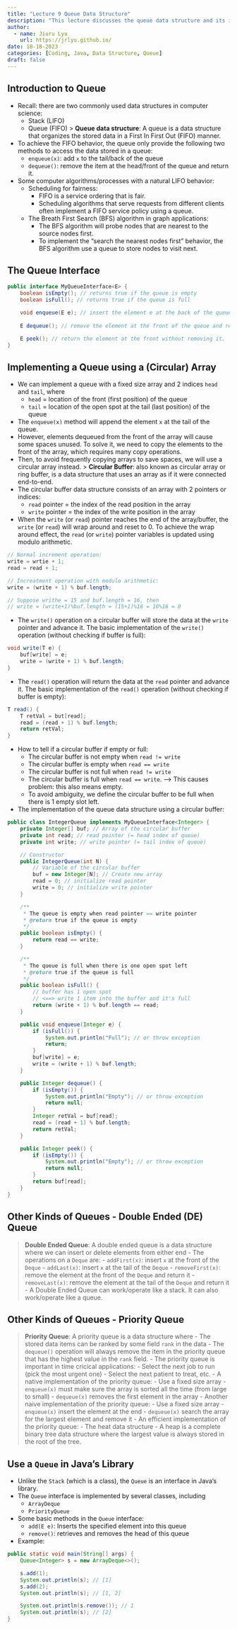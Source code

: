 ```yaml
---
title: "Lecture 9 Queue Data Structure"
description: "This lecture discusses the queue data structure and its implementation in Java."
author:
  - name: Jiuru Lyu
    url: https://jrlyu.github.io/
date: 10-18-2023
categories: [Coding, Java, Data Structure, Queue]
draft: false
---
```


## Introduction to Queue

-   Recall: there are two commonly used data structures in computer science:
    -   Stack (LIFO)
    -   Queue (FIFO) \> **Queue data structure**: A queue is a data structure that organizes the stored data in a First In First Out (FIFO) manner.
-   To achieve the FIFO behavior, the queue only provide the following two methods to access the data stored in a queue:
    -   `enqueue(x)`: add `x` to the tail/back of the queue
    -   `dequeue()`: remove the item at the head/front of the queue and return it.
-   Some computer algorithms/processes with a natural LIFO behavior:
    -   Scheduling for fairness:
        -   FIFO is a service ordering that is fair.
        -   Scheduling algorithms that serve requests from different clients often implement a FIFO service policy using a queue.
    -   The Breath First Search (BFS) algorithm in graph applications:
        -   The BFS algorithm will probe nodes that are nearest to the source nodes first.
        -   To implement the "search the nearest nodes first" behavior, the BFS algorithm use a queue to store nodes to visit next.

## The Queue Interface

``` java
public interface MyQueueInterface<E> {
    boolean isEmpty(); // returns true if the queue is empty
    boolean isFull(); // returns true if the queue is full

    void enqueue(E e); // insert the element e at the back of the queue
    
    E dequeue(); // remove the element at the front of the queue and return it

    E peek(); // return the element at the front without removing it. 
}
```

## Implementing a Queue using a (Circular) Array

-   We can implement a queue with a fixed size array and 2 indices `head` and `tail`, where
    -   `head` = location of the front (first position) of the queue
    -   `tail` = location of the open spot at the tail (last position) of the queue
-   The `enqueue(x)` method will append the element `x` at the tail of the queue.
-   However, elements dequeued from the front of the array will cause some spaces unused. To solve it, we need to copy the elements to the front of the array, which requires many copy operations.
-   Then, to avoid frequently copying arrays to save spaces, we will use a circular array instead. \> **Circular Buffer**: also known as circular array or ring buffer, is a data structure that uses an array as if it were connected end-to-end.
-   The circular buffer data structure consists of an array with 2 pointers or indices:
    -   `read` pointer = the index of the read position in the array
    -   `write` pointer = the index of the write position in the array
-   When the `write` (or `read`) pointer reaches the end of the array/buffer, the `write` (or `read`) will wrap around and reset to 0. To achieve the wrap around effect, the `read` (or `write`) pointer variables is updated using modulo arithmetic.

``` java
// Normal increment operation:
write = wrtie + 1;
read = read + 1;

// Increatment operation with modulo arithmetic:
write = (write + 1) % buf.length;

// Suppose writhe = 15 and buf.length = 16, then
// write = (write+1)%buf.length = (15+1)%16 = 16%16 = 0
```

-   The `write()` operation on a circular buffer will store the data at the `write` pointer and advance it. The basic implementation of the `write()` operation (without checking if buffer is full):

``` java
void write(T e) {
    buf[write] = e;
    write = (write + 1) % buf.length;
}
```

-   The `read()` operation will return the data at the `read` pointer and advance it. The basic implementation of the `read()` operation (without checking if buffer is empty):

``` java
T read() {
    T retVal = but[read];
    read = (read + 1) % buf.length;
    return retVal;
}
```

-   How to tell if a circular buffer if empty or full:
    -   The circular buffer is not empty when `read != write`
    -   The circular buffer is empty when `read == write`
    -   The circular buffer is not full when `read != write`
    -   The circular buffer is full when `read == write`. --\> This causes problem: this also means empty.
    -   To avoid ambiguity, we define the circular buffer to be full when there is 1 empty slot left.
-   The implementation of the queue data structure using a circular buffer:

``` java
public class IntegerQueue implements MyQueueInterface<Integer> {
    private Integer[] buf; // Array of the circular buffer
    private int read; // read pointer (= head index of queue)
    private int write; // write pointer (= tail index of queue)

    // Constructor
    public IntegerQueue(int N) {
        // Variable of the circular buffer
        buf = new Integer[N]; // Create new array
        read = 0; // initialize read pointer
        write = 0; // initialize write pointer
    }

    /**
     * The queue is empty when read pointer == write pointer
     * @return true if the queue is empty
     */ 
    public boolean isEmpty() {
        return read == write;
    }

    /**
     * The queue is full when there is one open spot left
     * @return true if the queue is full
     */
    public boolean isFull() {
        // buffer has 1 open spot
        // <==> write 1 item into the buffer and it's full
        return (write + 1) % buf.length == read;
    } 

    public void enqueue(Integer e) {
        if (isFull()) {
            System.out.println("Full"); // or throw exception
            return;
        }
        buf[write] = e;
        write = (write + 1) % buf.length;
    }

    public Integer dequeue() {
        if (isEmpty()) {
            System.out.println("Empty"); // or throw exception
            return null;
        }
        Integer retVal = buf[read];
        read = (read + 1) % buf.length;
        return retVal;
    }

    public Integer peek() {
        if (isEmpty()) {
            System.out.println("Empty"); // or throw exception
            return null;
        }
        return buf[read];
    }
}
```

## Other Kinds of Queues - Double Ended (DE) Queue

> **Double Ended Queue**: A double ended queue is a data structure where we can insert or delete elements from either end - The operations on a `Deque` are: - `addFirst(x)`: insert `x` at the front of the `Deque` - `addLast(x)`: insert `x` at the tail of the `Deque` - `removeFirst(x)`: remove the element at the front of the `Deque` and return it - `removeLast(x)`: remove the element at the tail of the `Deque` and return it - A Double Ended Queue can work/operate like a stack. It can also work/operate like a queue.

## Other Kinds of Queues - Priority Queue

> **Priority Queue**: A priority queue is a data structure where - The stored data items can be ranked by some field `rank` in the data - The `dequeue()` operation will always remove the item in the priority queue that has the highest value in the `rank` field. - The priority queue is important in time cricical applications: - Select the next job to run (pick the most urgent one) - Select the next patient to treat, etc. - A native implementation of the priority queue: - Use a fixed size array - `enqueue(x)` must make sure the array is sorted all the time (from large to small) - `dequeue(x)` removes the first element in the array - Another naive implementation of the priority queue: - Use a fixed size array - `enqueue(x)` insert the element at the end - `dequeue(x)` search the array for the largest element and remove it - An efficient implementation of the priority queue: - The heat data structure - A heap is a complete binary tree data structure where the largest value is always stored in the root of the tree.

## Use a `Queue` in Java's Library

-   Unlike the `Stack` (which is a class), the `Queue` is an interface in Java's library.
-   The `Queue` interface is implemented by several classes, including
    -   `ArrayDeque`
    -   `PriorityQueue`
-   Some basic methods in the `Queue` interface:
    -   `add(E e)`: Inserts the specified element into this queue
    -   `remove()`: retrieves and removes the head of this queue
-   Example:

``` java
public static void main(String[] args) {
    Queue<Integer> s = new ArrayDeque<>();

    s.add(1);
    System.out.println(s); // [1]
    s.add(2);
    System.out.println(s); // [1, 2]

    System.out.println(s.remove()); // 1
    System.out.println(s); // [2]
}
```
